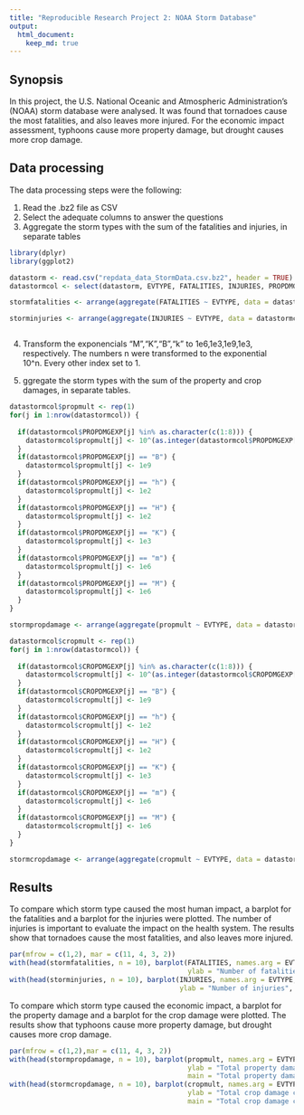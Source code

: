 ```yaml
---
title: "Reproducible Research Project 2: NOAA Storm Database"
output: 
  html_document:
    keep_md: true
---
```

## Synopsis

In this project, the U.S. National Oceanic and Atmospheric Administration's (NOAA) storm database were analysed. It was found that tornadoes cause the most fatalities, and also leaves more injured. For the economic impact assessment, typhoons cause more property damage, but drought causes more crop damage.


## Data processing

The data processing steps were the following:

1. Read the .bz2 file as CSV
2. Select the adequate columns to answer the questions
3. Aggregate the storm types with the sum of the fatalities and injuries, in separate tables

```r
library(dplyr)
library(ggplot2)

datastorm <- read.csv("repdata_data_StormData.csv.bz2", header = TRUE)
datastormcol <- select(datastorm, EVTYPE, FATALITIES, INJURIES, PROPDMG, PROPDMGEXP, CROPDMG, CROPDMGEXP)

stormfatalities <- arrange(aggregate(FATALITIES ~ EVTYPE, data = datastormcol, sum), desc(FATALITIES))

storminjuries <- arrange(aggregate(INJURIES ~ EVTYPE, data = datastormcol, sum), desc(INJURIES))



```

4. Transform the exponencials "M","K","B","k" to 1e6,1e3,1e9,1e3, respectively. The numbers n were transformed to the exponential 10^n. Every other index set to 1.

5. ggregate the storm types with the sum of the property and crop damages, in separate tables.

```r

datastormcol$propmult <- rep(1)
for(j in 1:nrow(datastormcol)) {
  
  if(datastormcol$PROPDMGEXP[j] %in% as.character(c(1:8))) {
    datastormcol$propmult[j] <- 10^(as.integer(datastormcol$PROPDMGEXP[j]))
  }
  if(datastormcol$PROPDMGEXP[j] == "B") {
    datastormcol$propmult[j] <- 1e9
  }
  if(datastormcol$PROPDMGEXP[j] == "h") {
    datastormcol$propmult[j] <- 1e2
  }
  if(datastormcol$PROPDMGEXP[j] == "H") {
    datastormcol$propmult[j] <- 1e2
  }
  if(datastormcol$PROPDMGEXP[j] == "K") {
    datastormcol$propmult[j] <- 1e3
  }
  if(datastormcol$PROPDMGEXP[j] == "m") {
    datastormcol$propmult[j] <- 1e6
  }
  if(datastormcol$PROPDMGEXP[j] == "M") {
    datastormcol$propmult[j] <- 1e6
  }
}

stormpropdamage <- arrange(aggregate(propmult ~ EVTYPE, data = datastormcol, sum), desc(propmult))

datastormcol$cropmult <- rep(1)
for(j in 1:nrow(datastormcol)) {
  
  if(datastormcol$CROPDMGEXP[j] %in% as.character(c(1:8))) {
    datastormcol$cropmult[j] <- 10^(as.integer(datastormcol$CROPDMGEXP[j]))
  }
  if(datastormcol$CROPDMGEXP[j] == "B") {
    datastormcol$cropmult[j] <- 1e9
  }
  if(datastormcol$CROPDMGEXP[j] == "h") {
    datastormcol$cropmult[j] <- 1e2
  }
  if(datastormcol$CROPDMGEXP[j] == "H") {
    datastormcol$cropmult[j] <- 1e2
  }
  if(datastormcol$CROPDMGEXP[j] == "K") {
    datastormcol$cropmult[j] <- 1e3
  }
  if(datastormcol$CROPDMGEXP[j] == "m") {
    datastormcol$cropmult[j] <- 1e6
  }
  if(datastormcol$CROPDMGEXP[j] == "M") {
    datastormcol$cropmult[j] <- 1e6
  }
}

stormcropdamage <- arrange(aggregate(cropmult ~ EVTYPE, data = datastormcol, sum), desc(cropmult))
```



## Results

To compare which storm type caused the most human impact, a barplot for the fatalities and a barplot for the injuries were plotted.
The number of injuries is important to evaluate the impact on the health system. The results show that tornadoes cause the most fatalities, and also leaves more injured.

```r

par(mfrow = c(1,2), mar = c(11, 4, 3, 2))
with(head(stormfatalities, n = 10), barplot(FATALITIES, names.arg = EVTYPE, las = 3, col  = "blue", 
                                            ylab = "Number of fatalities", main = "Number of fatalities \n per weather event"))
with(head(storminjuries, n = 10), barplot(INJURIES, names.arg = EVTYPE, las = 3, col  = "blue", 
                                          ylab = "Number of injuries", main = "Number of injuries \n per weather event"))
```


To compare which storm type caused the economic impact, a barplot for the property damage and a barplot for the crop damage were plotted.
The results show that typhoons cause more property damage, but drought causes more crop damage.

```r
par(mfrow = c(1,2),mar = c(11, 4, 3, 2))
with(head(stormpropdamage, n = 10), barplot(propmult, names.arg = EVTYPE, las = 3, 
                                            ylab = "Total property damage costs", col  = "blue", 
                                            main = "Total property damage costs \n per weather event"))
with(head(stormcropdamage, n = 10), barplot(cropmult, names.arg = EVTYPE, las = 3, 
                                            ylab = "Total crop damage costs", col  = "blue", 
                                            main = "Total crop damage costs \n per weather event"))


```
